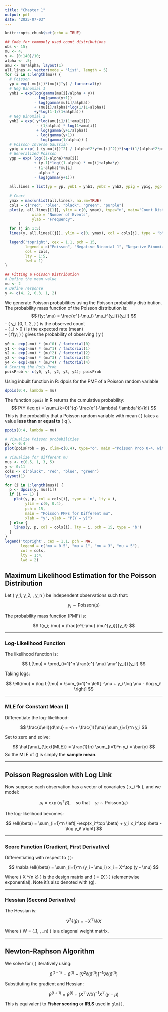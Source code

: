 ```yaml
---
title: "Chapter 1"
output: pdf
date: "2025-07-03"
---
```


```r
knitr::opts_chunk$set(echo = TRUE)
```

```r
## Code for commonly used count distributions
obs <- 15;
mu <- 4;
y <- (0:140)/10;
alpha <- .5;
amu <- mu*alpha; layout(1)
all.lines <- vector(mode = 'list', length = 5)
for (i in 1:length(mu)) {
  # Poisson
  yp = exp(-mu[i])*(mu[i]^y) / factorial(y)
  # Neg Binomial 1
  ynb1 = exp(log(gamma(mu[i]/alpha + y))
             - log(gamma(y+1))
             - log(gamma(mu[i]/alpha))
             + (mu[i]/alpha)*log(1/(1+alpha))
             +y*log(1-1/(1+alpha)))
  # Neg Binomial 2
  ynb2 = exp( y*log(amu[i]/(1+amu[i]))
              - (1/alpha) * log(1+amu[i])
              + log(gamma(y+1/alpha))
              - log(gamma(y+1))
              - log(gamma(1/alpha)) )
  # Poisson Inverse Gaussian
  ypig = exp( (-(y-mu[i])^2) / (alpha*2*y*mu[i]^2))*(sqrt(1/(alpha*2*pi*y^3)))
  # Generalized Poisson
  ygp = exp( log((1-alpha)*mu[i])
             + (y-1)*log((1-alpha) * mu[i]+alpha*y)
             - (1-alpha)*mu[i]
             - alpha * y
             - log(gamma(y+1)))
  
  all.lines = list(yp = yp, ynb1 = ynb1, ynb2 = ynb2, ypig = ypig, ygp = ygp)
  
  # Chart
  ymax = max(unlist(all.lines), na.rm=TRUE)
  cols = c("red", "blue", "black", "green", "purple")
  plot(y, all.lines[[1]], ylim = c(0, ymax), type="n", main="Count Distributions: mean = 4, alpha = 0.5",
            xlab = "Number of Events",
            ylab = "Frequency",
      )
  for (j in 1:5)
  lines(y, all.lines[[j]], ylim = c(0, ymax), col = cols[j], type = "b", pch = 15, lty = j)

  legend('topright', cex = 1.1, pch = 15,
         legend = c("Poisson", "Negative Binomial 1", "Negative Binomial 2", "Poisson Inverse Gaussian", "Generalized Poisson"),
         col = cols,
         lty = 1:5,
         lwd = 1)
}
```

```r
## Fitting a Poisson Distribution
# Define the mean value
mu <- 2
# Define response
y <- c(4, 2, 0.3, 1, 2)
```

We generate Poisson probabilities using the Poisson probability distribution. The probability mass function of the Poisson distribution is:
$$ f(y; \mu) = \frac{e^{-\mu_i} \mu_i^{y_i}}{y_i!} $$
- \( y_i \in \{0, 1, 2, \dots\} \) is the observed count  
- \( \mu_i > 0 \) is the expected rate (mean)  
- \( f(y; \mu) \) gives the probability of observing \( y \)

```r
y0 <- exp(-mu) * (mu^0) / factorial(0)
y1 <- exp(-mu) * (mu^1) / factorial(1)
y2 <- exp(-mu) * (mu^2) / factorial(2)
y3 <- exp(-mu) * (mu^3) / factorial(3)
y4 <- exp(-mu) * (mu^4) / factorial(4)
# Storing the Pois Prob
poisProb <- c(y0, y1, y2, y3, y4); poisProb
```
Using inbuilt function in R: dpois for the PMF of a Poisson random variable
```r
dpois(0:4, lambda = mu)
```
The function `ppois` in R returns the cumulative probability:
$$
P(Y \leq q) = \sum_{k=0}^{q} \frac{e^{-\lambda} \lambda^k}{k!}
$$
This is the probability that a Poisson random variable with mean \( \lambda \) takes a value **less than or equal to** \( q \).
```r
ppois(0:4, lambda = mu)
```
```r
# Visualize Poisson probabilities
py <- 0:4
plot(poisProb ~ py, xlim=c(0,4), type="o", main ="Poisson Prob 0-4, with mu = 2")
```
```r
# Visualize for different mu
mus <- c(0.5, 1, 3, 5)
y <- 0:11
cols <- c("black", "red", "blue", "green")  
layout(1)

for (i in 1:length(mus)) {
  p <- dpois(y, mus[i])
  if (i == 1) {
    plot(y, p, col = cols[i], type = 'n', lty = i,
         ylim = c(0, 0.4),
         pch = 15,
         main = "Poisson PMFs for Different mu",
         xlab = "y", ylab = "P(Y = y)")
  } else {
    lines(y, p, col = cols[i], lty = i, pch = 15, type = 'b')
  }
}
legend('topright', cex = 1.1, pch = NA,
       legend = c("mu = 0.5", "mu = 1", "mu = 3", "mu = 5"),
       col = cols,
       lty = 1:4,
       lwd = 2)

```
## Maximum Likelihood Estimation for the Poisson Distribution

Let \( y_1, y_2, \dots, y_n \) be independent observations such that:

$$
y_i \sim \text{Poisson}(\mu)
$$

The probability mass function (PMF) is:

$$
f(y_i; \mu) = \frac{e^{-\mu} \mu^{y_i}}{y_i!}
$$

---

### Log-Likelihood Function

The likelihood function is:

$$
L(\mu) = \prod_{i=1}^n \frac{e^{-\mu} \mu^{y_i}}{y_i!}
$$

Taking logs:

$$
\ell(\mu) = \log L(\mu) = \sum_{i=1}^n \left[ -\mu + y_i \log \mu - \log y_i! \right]
$$

---

### MLE for Constant Mean \(\mu\)

Differentiate the log-likelihood:

$$
\frac{d\ell}{d\mu} = -n + \frac{1}{\mu} \sum_{i=1}^n y_i
$$

Set to zero and solve:

$$
\hat{\mu}_{\text{MLE}} = \frac{1}{n} \sum_{i=1}^n y_i = \bar{y}
$$
So the MLE of \(\mu\) is simply the **sample mean**.

---

## Poisson Regression with Log Link

Now suppose each observation has a vector of covariates \( x_i \in \mathbb{R}^k \), and we model:

$$
\mu_i = \exp(x_i^\top \beta), \quad \text{so that} \quad y_i \sim \text{Poisson}(\mu_i)
$$

The log-likelihood becomes:

$$
\ell(\beta) = \sum_{i=1}^n \left[ -\exp(x_i^\top \beta) + y_i x_i^\top \beta - \log y_i! \right]
$$

---

### Score Function (Gradient, First Derivative)

Differentiating with respect to \( \beta \):

$$
\nabla \ell(\beta) = \sum_{i=1}^n (y_i - \mu_i) x_i = X^\top (y - \mu)
$$

Where \( X \in \mathbb{R}^{n \times k} \) is the design matrix and \( \mu = \exp(X \beta) \) (elementwise exponential). Note it's also denoted with \(g\).

---

### Hessian (Second Derivative)

The Hessian is:

$$
\nabla^2 \ell(\beta) = - X^\top W X
$$

Where \( W = \text{diag}(\mu_1, \dots, \mu_n) \) is a diagonal weight matrix.

---

## Newton-Raphson Algorithm

We solve for \( \beta \) iteratively using:

$$
\beta^{(t+1)} = \beta^{(t)} - [\nabla^2 \ell(\beta^{(t)})]^{-1} \nabla \ell(\beta^{(t)})
$$

Substituting the gradient and Hessian:

$$
\beta^{(t+1)} = \beta^{(t)} + (X^\top W X)^{-1} X^\top (y - \mu)
$$

This is equivalent to **Fisher scoring** or **IRLS** used in `glm()`.
